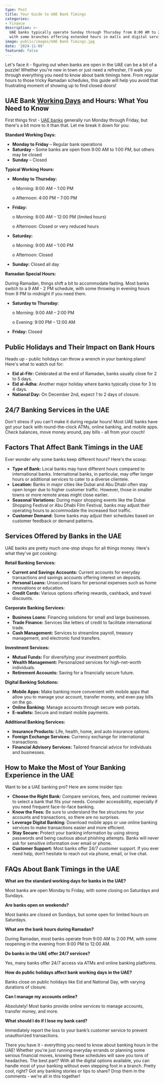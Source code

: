 ```yaml
---
type: Post
title: Your Guide to UAE Bank Timings
categories:
- Finance
description: >-
  UAE banks typically operate Sunday through Thursday from 8:00 AM to 2:00 PM,
  with some branches offering extended hours in malls and digital services available 24/7.
image: public/images/UAE Bank Timings.jpg
date: '2024-11-09'
featured: false
---
```


Let's face it - figuring out when banks are open in the UAE can be a bit of a puzzle! Whether you're new in town or just need a refresher, I'll walk you through everything you need to know about bank timings here. From regular hours to those tricky Ramadan schedules, this guide will help you avoid that frustrating moment of showing up to find closed doors!

## UAE Bank [Working Days](https://www.khaleejuae.com/bank-working-days-in-uae/) and Hours: What You Need to Know
First things first - [UAE banks](https://www.gulftoday.ae/business/2021/12/09/uae-banks-to-operate-6-days-a-week-with-5-hours-a-day-from-jan2) generally run Monday through Friday, but there's a bit more to it than that. Let me break it down for you:

**Standard Working Days:**
*   **Monday to Friday** – Regular bank operations
*   **Saturday** – Some banks are open from 9:00 AM to 1:00 PM, but others may be closed
*   **Sunday** – Closed

**Typical Working Hours:**
*   **Monday to Thursday:**

    o	Morning: 8:00 AM – 1:00 PM

    o	Afternoon: 4:00 PM – 7:00 PM

*   **Friday:**

    o	Morning: 8:00 AM – 12:00 PM (limited hours)

    o	Afternoon: Closed or very reduced hours

*   **Saturday:**

    o	Morning: 9:00 AM – 1:00 PM

    o	Afternoon: Closed

*   **Sunday:** Closed all day

**Ramadan Special Hours:**

During Ramadan, things shift a bit to accommodate fasting. Most banks switch to a 9 AM - 2 PM schedule, with some throwing in evening hours from 9 PM to midnight if you need them.
*   **Saturday to Thursday:**

    o	Morning: 9:00 AM – 2:00 PM

    o	Evening: 9:00 PM – 12:00 AM

*   **Friday:** Closed

## Public Holidays and Their Impact on Bank Hours
Heads up - public holidays can throw a wrench in your banking plans! Here's what to watch out for:
*   **Eid al-Fitr:** Celebrated at the end of Ramadan, banks usually close for 2 to 5 days.
*   **Eid al-Adha:** Another major holiday where banks typically close for 3 to 4 days.
*   **National Day:** On December 2nd, expect 1 to 2 days of closure.

## 24/7 Banking Services in the UAE
Don't stress if you can't make it during regular hours! Most UAE banks have got your back with round-the-clock ATMs, online banking, and mobile apps. Check balances, move money around, pay bills - all from your couch!

## Factors That Affect Bank Timings in the UAE
Ever wonder why some banks keep different hours? Here's the scoop:
*   **Type of Bank:** Local banks may have different hours compared to international banks. International banks, in particular, may offer longer hours or additional services to cater to a diverse clientele.
*   **Location:** Banks in major cities like Dubai and Abu Dhabi often stay open longer due to higher customer traffic. However, those in smaller towns or more remote areas might close earlier.
*   **Seasonal Variations:** During major shopping events like the Dubai Shopping Festival or Abu Dhabi Film Festival, banks may adjust their operating hours to accommodate the increased foot traffic.
*   **Customer Demand:** Some banks may adjust their schedules based on customer feedback or demand patterns.

## Services Offered by Banks in the UAE
UAE banks are pretty much one-stop shops for all things money. Here's what they've got cooking:

**Retail Banking Services:**
*   **Current and Savings Accounts:** Current accounts for everyday transactions and savings accounts offering interest on deposits.
*   **Personal Loans:** Unsecured loans for personal expenses such as home renovations or education.
*   **Credit Cards:** Various options offering rewards, cashback, and travel discounts.

**Corporate Banking Services:**
*   **Business Loans:** Financing solutions for small and large businesses.
*   **Trade Finance:** Services like letters of credit to facilitate international trade.
*   **Cash Management:** Services to streamline payroll, treasury management, and electronic fund transfers.

**Investment Services:**
*   **Mutual Funds:** For diversifying your investment portfolio.
*   **Wealth Management:** Personalized services for high-net-worth individuals.
*   **Retirement Accounts:** Saving for a financially secure future.

**Digital Banking Solutions:**
*   **Mobile Apps:** Make banking more convenient with mobile apps that allow you to manage your account, transfer money, and even pay bills on the go.
*   **Online Banking:** Manage accounts through secure web portals.
*   **E-wallets:** Secure and instant mobile payments.

**Additional Banking Services:**
*   **Insurance Products:** Life, health, home, and auto insurance options.
*   **Foreign Exchange Services:** Currency exchange for international transactions.
*   **Financial Advisory Services:** Tailored financial advice for individuals and businesses.

## How to Make the Most of Your Banking Experience in the UAE
Want to be a UAE banking pro? Here are some insider tips:
*   **Choose the Right Bank:** Compare services, fees, and customer reviews to select a bank that fits your needs. Consider accessibility, especially if you need frequent face-to-face banking.
*   **Know the Fees:** Be sure to understand the fee structures for your accounts and transactions, so there are no surprises.
*   **Leverage Digital Banking:** Download mobile apps or use online banking services to make transactions easier and more efficient.
*   **Stay Secure:** Protect your banking information by using strong passwords and being cautious about phishing attempts. Banks will never ask for sensitive information over email or phone.
*   **Customer Support:** Most banks offer 24/7 customer support. If you ever need help, don’t hesitate to reach out via phone, email, or live chat.

## FAQs About Bank Timings in the UAE
**What are the standard working days for banks in the UAE?**

Most banks are open Monday to Friday, with some closing on Saturdays and Sundays.

**Are banks open on weekends?**

Most banks are closed on Sundays, but some open for limited hours on Saturdays.

**What are the bank hours during Ramadan?**

During Ramadan, most banks operate from 9:00 AM to 2:00 PM, with some reopening in the evening from 9:00 PM to 12:00 AM.

**Do banks in the UAE offer 24/7 services?**

Yes, many banks offer 24/7 access via ATMs and online banking platforms.

**How do public holidays affect bank working days in the UAE?**

Banks close on public holidays like Eid and National Day, with varying durations of closure.

**Can I manage my accounts online?**

Absolutely! Most banks provide online services to manage accounts, transfer money, and more.

**What should I do if I lose my bank card?**

Immediately report the loss to your bank’s customer service to prevent unauthorized transactions.

There you have it - everything you need to know about banking hours in the UAE! Whether you're just running everyday errands or planning some serious financial moves, knowing these schedules will save you tons of headaches. The best part? With all the digital options available, you can handle most of your banking without even stepping foot in a branch. Pretty cool, right? Got any banking stories or tips to share? Drop them in the comments - we're all in this together!
